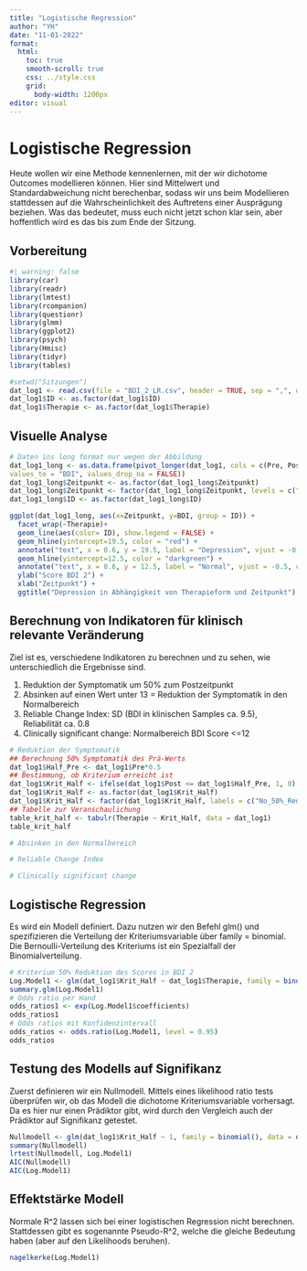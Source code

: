 ```yaml
---
title: "Logistische Regression"
author: "YH"
date: "11-01-2022"
format:
  html:
    toc: true
    smooth-scroll: true
    css: ../style.css
    grid: 
      body-width: 1200px
editor: visual
---
```


# Logistische Regression

Heute wollen wir eine Methode kennenlernen, mit der wir dichotome Outcomes modellieren können. Hier sind Mittelwert und Standardabweichung nicht berechenbar, sodass wir uns beim Modellieren stattdessen auf die Wahrscheinlichkeit des Auftretens einer Ausprägung beziehen. Was das bedeutet, muss euch nicht jetzt schon klar sein, aber hoffentlich wird es das bis zum Ende der Sitzung.

## Vorbereitung

```r
#| warning: false
library(car)
library(readr)
library(lmtest)
library(rcompanion)
library(questionr)
library(glmm)
library(ggplot2)
library(psych)
library(Hmisc)
library(tidyr)
library(tables)
```

```r
#setwd("Sitzungen")
dat_log1 <- read.csv(file = "BDI_2_LR.csv", header = TRUE, sep = ",", dec = ".")
dat_log1$ID <- as.factor(dat_log1$ID)
dat_log1$Therapie <- as.factor(dat_log1$Therapie)
```

## Visuelle Analyse

```r
# Daten ins long format nur wegen der Abbildung
dat_log1_long <- as.data.frame(pivot_longer(dat_log1, cols = c(Pre, Post), names_to = "Zeitpunkt",
values_to = "BDI", values_drop_na = FALSE))
dat_log1_long$Zeitpunkt <- as.factor(dat_log1_long$Zeitpunkt)
dat_log1_long$Zeitpunkt <- factor(dat_log1_long$Zeitpunkt, levels = c("Pre", "Post")) 
dat_log1_long$ID <- as.factor(dat_log1_long$ID)

ggplot(dat_log1_long, aes(x=Zeitpunkt, y=BDI, group = ID)) + 
  facet_wrap(~Therapie)+
  geom_line(aes(color= ID), show.legend = FALSE) +
  geom_hline(yintercept=19.5, color = "red") +
  annotate("text", x = 0.6, y = 19.5, label = "Depression", vjust = -0.5, color = "red", size =2) +
  geom_hline(yintercept=12.5, color = "darkgreen") +
  annotate("text", x = 0.6, y = 12.5, label = "Normal", vjust = -0.5, color = "darkgreen", size =2) +
  ylab("Score BDI 2") + 
  xlab("Zeitpunkt") +
  ggtitle("Depression in Abhängigkeit von Therapieform und Zeitpunkt")
```

## Berechnung von Indikatoren für klinisch relevante Veränderung

Ziel ist es, verschiedene Indikatoren zu berechnen und zu sehen, wie unterschiedlich die Ergebnisse sind.

1.  Reduktion der Symptomatik um 50% zum Postzeitpunkt
2.  Absinken auf einen Wert unter 13 = Reduktion der Symptomatik in den Normalbereich
3.  Reliable Change Index: SD (BDI in klinischen Samples ca. 9.5), Reliabilität ca. 0.8
4.  Clinically significant change: Normalbereich BDI Score \<=12

```r
# Reduktion der Symptomatik
## Berechnung 50% Symptomatik des Prä-Werts
dat_log1$Half_Pre <- dat_log1$Pre*0.5
## Bestimmung, ob Kriterium erreicht ist
dat_log1$Krit_Half <- ifelse(dat_log1$Post <= dat_log1$Half_Pre, 1, 0)
dat_log1$Krit_Half <- as.factor(dat_log1$Krit_Half)
dat_log1$Krit_Half <- factor(dat_log1$Krit_Half, labels = c("No_50%_Red", "50%_Reduction"))
## Tabelle zur Veranschaulichung
table_krit_half <- tabulr(Therapie ~ Krit_Half, data = dat_log1)
table_krit_half

# Absinken in den Normalbereich

# Reliable Change Index

# Clinically significant change

```

## Logistische Regression

Es wird ein Modell definiert. Dazu nutzen wir den Befehl glm() und spezifizieren die Verteilung der Kriteriumsvariable über family = binomial. Die Bernoulli-Verteilung des Kriteriums ist ein Spezialfall der Binomialverteilung.

```r
# Kriterium 50% Reduktion des Scores in BDI 2
Log.Model1 <- glm(dat_log1$Krit_Half ~ dat_log1$Therapie, family = binomial(), data = dat_log1)
summary.glm(Log.Model1)
# Odds ratio per Hand
odds_ratios1 <- exp(Log.Model1$coefficients)
odds_ratios1
# Odds ratios mit Konfidenzintervall
odds_ratios <- odds.ratio(Log.Model1, level = 0.95)
odds_ratios

```

## Testung des Modells auf Signifikanz

Zuerst definieren wir ein Nullmodell. Mittels eines likelihood ratio tests überprüfen wir, ob das Modell die dichotome Kriteriumsvariable vorhersagt. Da es hier nur einen Prädiktor gibt, wird durch den Vergleich auch der Prädiktor auf Signifikanz getestet.

```r
Nullmodell <- glm(dat_log1$Krit_Half ~ 1, family = binomial(), data = dat_log1)
summary(Nullmodell)
lrtest(Nullmodell, Log.Model1)
AIC(Nullmodell)
AIC(Log.Model1)
```

## Effektstärke Modell

Normale R\^2 lassen sich bei einer logistischen Regression nicht berechnen. Stattdessen gibt es sogenannte Pseudo-R\^2, welche die gleiche Bedeutung haben (aber auf den Likelihoods beruhen).

```r
nagelkerke(Log.Model1)
```
